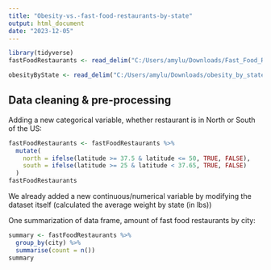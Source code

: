 ---
title: "Obesity-vs.-fast-food-restaurants-by-state"
output: html_document
date: "2023-12-05"
---

```{r}
library(tidyverse)
fastFoodRestaurants <- read_delim("C:/Users/amylu/Downloads/Fast_Food_Restaurants_US.csv")

obesityByState <- read_delim("C:/Users/amylu/Downloads/obesity_by_state.csv")
```

## Data cleaning & pre-processing

Adding a new categorical variable, whether restaurant is in North or South of the US: 

```{r}
fastFoodRestaurants <- fastFoodRestaurants %>% 
  mutate(
    north = ifelse(latitude >= 37.5 & latitude <= 50, TRUE, FALSE),
    south = ifelse(latitude >= 25 & latitude < 37.65, TRUE, FALSE)
  )
fastFoodRestaurants
```

We already added a new continuous/numerical variable by modifying the dataset itself (calculated the average weight by state (in lbs))


One summarization of data frame, amount of fast food restaurants by city: 

```{r}
summary <- fastFoodRestaurants %>%
  group_by(city) %>%
  summarise(count = n())
summary
```


